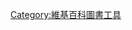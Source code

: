 {{template category|description=A collection of templates to be suppressed when generating article snapshots.}}
{{Hiddencat}}
{{CategoryTOC}}

[[Category:維基百科圖書工具|Category:維基百科圖書工具]]